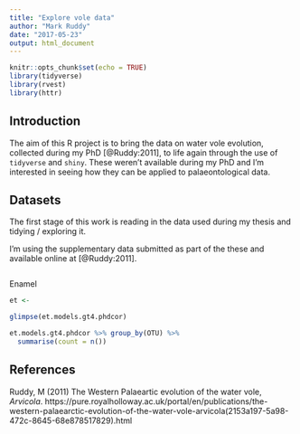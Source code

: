 ```yaml
---
title: "Explore vole data"
author: "Mark Ruddy"
date: "2017-05-23"
output: html_document
---
```


```r
knitr::opts_chunk$set(echo = TRUE)
library(tidyverse)
library(rvest)
library(httr)
```


## Introduction

The aim of this R project is to bring the data on water vole evolution, collected during my PhD [@Ruddy:2011], to life again through the use of `tidyverse` and `shiny`. These weren't available during my PhD and I'm interested in seeing how they can be applied to palaeontological data.


## Datasets

The first stage of this work is reading in the data used during my thesis and tidying / exploring it.

I'm using the supplementary data submitted as part of the these and available online at [@Ruddy:2011].



```r


```



Enamel 

```r

et <- 

glimpse(et.models.gt4.phdcor)

et.models.gt4.phdcor %>% group_by(OTU) %>%
  summarise(count = n())

```

















## References


Ruddy, M (2011) The Western Palaeartic evolution of the water vole, *Arvicola*. https://pure.royalholloway.ac.uk/portal/en/publications/the-western-palaearctic-evolution-of-the-water-vole-arvicola(2153a197-5a98-472c-8645-68e878517829).html


